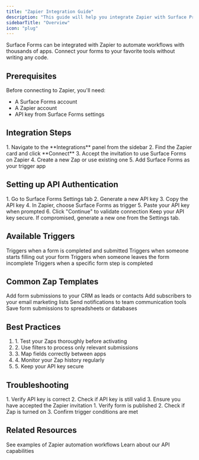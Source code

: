 ```yaml
---
title: "Zapier Integration Guide"
description: "This guide will help you integrate Zapier with Surface Products"
sidebarTitle: "Overview"
icon: "plug"
---
```


Surface Forms can be integrated with Zapier to automate workflows with thousands of apps. Connect your forms to your favorite tools without writing any code.

## Prerequisites

Before connecting to Zapier, you'll need:
- A Surface Forms account
- A Zapier account
- API key from Surface Forms settings

## Integration Steps

<Steps>
  1. Navigate to the **Integrations** panel from the sidebar
  2. Find the Zapier card and click **Connect**
  3. Accept the invitation to use Surface Forms on Zapier
  4. Create a new Zap or use existing one
  5. Add Surface Forms as your trigger app
</Steps>

## Setting up API Authentication

<Steps>
  1. Go to Surface Forms Settings tab
  2. Generate a new API key
  3. Copy the API key
  4. In Zapier, choose Surface Forms as trigger
  5. Paste your API key when prompted
  6. Click "Continue" to validate connection
</Steps>

<Note>
  Keep your API key secure. If compromised, generate a new one from the Settings tab.
</Note>

## Available Triggers

<CardGroup cols={2}>
  <Card title="Form Submission" icon="paper-plane">
    Triggers when a form is completed and submitted
  </Card>
  
  <Card title="Form Started" icon="play">
    Triggers when someone starts filling out your form
  </Card>
  
  <Card title="Form Abandoned" icon="user-xmark">
    Triggers when someone leaves the form incomplete
  </Card>
  
  <Card title="Step Completed" icon="list-check">
    Triggers when a specific form step is completed
  </Card>
</CardGroup>

## Common Zap Templates

<CardGroup cols={2}>
  <Card title="CRM Integration" icon="building-user">
    Add form submissions to your CRM as leads or contacts
  </Card>
  
  <Card title="Email Marketing" icon="envelope">
    Add subscribers to your email marketing lists
  </Card>
  
  <Card title="Team Notifications" icon="bell">
    Send notifications to team communication tools
  </Card>
  
  <Card title="Data Storage" icon="database">
    Save form submissions to spreadsheets or databases
  </Card>
</CardGroup>

## Best Practices

<Card title="Tips for Zapier Integration">
  <ol>
    <li>1. Test your Zaps thoroughly before activating</li>
    <li>2. Use filters to process only relevant submissions</li>
    <li>3. Map fields correctly between apps</li>
    <li>4. Monitor your Zap history regularly</li>
    <li>5. Keep your API key secure</li>
  </ol>
</Card>

## Troubleshooting

<AccordionGroup>
  <Accordion title="Connection Issues">
    1. Verify API key is correct
    2. Check if API key is still valid
    3. Ensure you have accepted the Zapier invitation
  </Accordion>
  
  <Accordion title="Missing Triggers">
    1. Verify form is published
    2. Check if Zap is turned on
    3. Confirm trigger conditions are met
  </Accordion>
</AccordionGroup>

## Related Resources

<CardGroup>
  <Card title="Workflow Examples" icon="diagram-project" href="/workflows/examples">
    See examples of Zapier automation workflows
  </Card>
  
  <Card title="API Documentation" icon="code" href="/api-reference">
    Learn about our API capabilities
  </Card>
</CardGroup>

